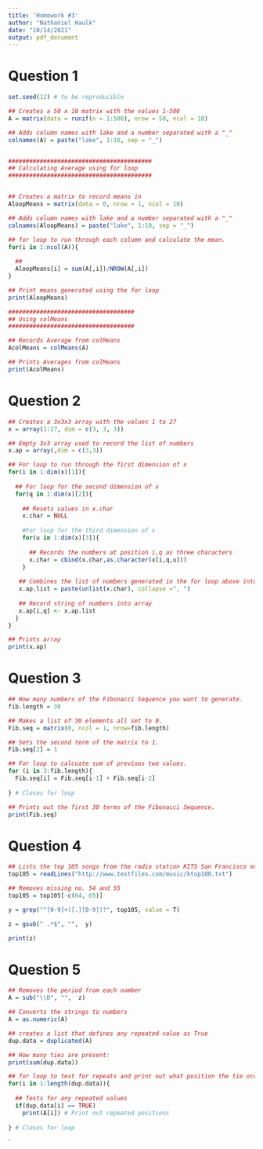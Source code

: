 ```yaml
---
title: 'Homework #3'
author: "Nathaniel Haulk"
date: "10/14/2021"
output: pdf_document
---
```


# Question 1

```r
set.seed(12) # to be reproducible

## Creates a 50 x 10 matrix with the values 1-500
A = matrix(data = runif(n = 1:500), nrow = 50, ncol = 10)

## Adds column names with lake and a number separated with a "_"
colnames(A) = paste("lake", 1:10, sep = "_")


#########################################
## Calculating Average using for loop
#########################################


## Creates a matrix to record means in
AloopMeans = matrix(data = 0, nrow = 1, ncol = 10)

## Adds column names with lake and a number separated with a "_"
colnames(AloopMeans) = paste("lake", 1:10, sep = "_")

## for loop to run through each column and calculate the mean.
for(i in 1:ncol(A)){
  
  ## 
  AloopMeans[i] = sum(A[,i])/NROW(A[,i])
}

## Print means generated using the for loop
print(AloopMeans)

####################################
## Using colMeans 
####################################

## Records Average from colMeans
AcolMeans = colMeans(A)

## Prints Averages from colMeans
print(AcolMeans)

```


# Question 2


```r
## Creates a 3x3x3 array with the values 1 to 27
x = array(1:27, dim = c(3, 3, 3))

## Empty 3x3 array used to record the list of numbers
x.ap = array(,dim = c(3,3))

## For loop to run through the first dimension of x
for(i in 1:dim(x)[1]){
  
  ## For loop for the second dimension of x
  for(q in 1:dim(x)[2]){
    
    ## Resets values in x.char
    x.char = NULL
    
    #For loop for the third dimension of x
    for(u in 1:dim(x)[3]){
      
      ## Records the numbers at position i,q as three characters
      x.char = cbind(x.char,as.character(x[i,q,u]))
    }
    
   ## Combines the list of numbers generated in the for loop above into one string seperated by a comma
   x.ap.list = paste(unlist(x.char), collapse =", ")
   
   ## Record string of numbers into array
   x.ap[i,q] <- x.ap.list
  }
}

## Prints array
print(x.ap)
```

# Question 3

```r

## How many numbers of the Fibonacci Sequence you want to generate.
fib.length = 30

## Makes a list of 30 elements all set to 0.
Fib.seq = matrix(0, ncol = 1, nrow=fib.length)

## Sets the second term of the matrix to 1.
Fib.seq[2] = 1

## For loop to calcuate sum of previous two values.
for (i in 3:fib.length){
  Fib.seq[i] = Fib.seq[i-1] + Fib.seq[i-2]
  
} # Closes for loop

## Prints out the first 30 terms of the Fibonacci Sequence. 
print(Fib.seq)

```

# Question 4
```r
## Lists the top 105 songs from the radio station KITS San Francisco on Jan 1, 1992.
top105 = readLines("http://www.textfiles.com/music/ktop100.txt")

## Removes missing no. 54 and 55
top105 = top105[-c(64, 65)]

y = grep("^[0-9]+([.][0-9])?", top105, value = T)

z = gsub(" .*$", "",  y)

print(z)
```

# Question 5



```r

## Removes the period from each number
A = sub("\\D", "",  z)

## Converts the strings to numbers
A = as.numeric(A)

## creates a list that defines any repeated value as True
dup.data = duplicated(A)

## How many ties are present:
print(sum(dup.data))

## for loop to test for repeats and print out what position the tie occurred at.
for(i in 1:length(dup.data)){
  
  ## Tests for any repeated values 
  if(dup.data[i] == TRUE)
    print(A[i]) # Print out repeated positions
  
} # Closes for loop
```

`